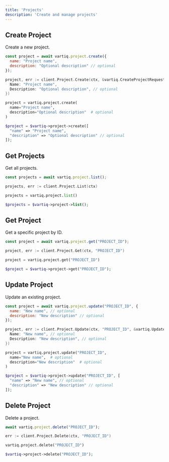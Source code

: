```yaml
---
title: 'Projects'
description: 'Create and manage projects'
---
```


## Create Project

Create a new project.

<CodeGroup>

```javascript JavaScript
const project = await vartiq.project.create({
  name: "Project name",
  description: "Optional description" // optional
});
```

```go Go
project, err := client.Project.Create(ctx, &vartiq.CreateProjectRequest{
  Name: "Project name",
  Description: "Optional description", // optional
})
```

```python Python
project = vartiq.project.create(
  name="Project name",
  description="Optional description"  # optional
)
```

```php PHP
$project = $vartiq->project->create([
  "name" => "Project name",
  "description" => "Optional description" // optional
]);
```

</CodeGroup>

## Get Projects

Get all projects.

<CodeGroup>

```javascript JavaScript
const projects = await vartiq.project.list();
```

```go Go
projects, err := client.Project.List(ctx)
```

```python Python
projects = vartiq.project.list()
```

```php PHP
$projects = $vartiq->project->list();
```

</CodeGroup>

## Get Project

Get a specific project by ID.

<CodeGroup>

```javascript JavaScript
const project = await vartiq.project.get("PROJECT_ID");
```

```go Go
project, err := client.Project.Get(ctx, "PROJECT_ID")
```

```python Python
project = vartiq.project.get("PROJECT_ID")
```

```php PHP
$project = $vartiq->project->get("PROJECT_ID");
```

</CodeGroup>

## Update Project

Update an existing project.

<CodeGroup>

```javascript JavaScript
const project = await vartiq.project.update("PROJECT_ID", {
  name: "New name", // optional
  description: "New description" // optional
});
```

```go Go
project, err := client.Project.Update(ctx, "PROJECT_ID", &vartiq.UpdateProjectRequest{
  Name: "New name", // optional
  Description: "New description", // optional
})
```

```python Python
project = vartiq.project.update("PROJECT_ID",
  name="New name",  # optional
  description="New description"  # optional
)
```

```php PHP
$project = $vartiq->project->update("PROJECT_ID", [
  "name" => "New name", // optional
  "description" => "New description" // optional
]);
```

</CodeGroup>

## Delete Project

Delete a project.

<CodeGroup>

```javascript JavaScript
await vartiq.project.delete("PROJECT_ID");
```

```go Go
err := client.Project.Delete(ctx, "PROJECT_ID")
```

```python Python
vartiq.project.delete("PROJECT_ID")
```

```php PHP
$vartiq->project->delete("PROJECT_ID");
```

</CodeGroup> 